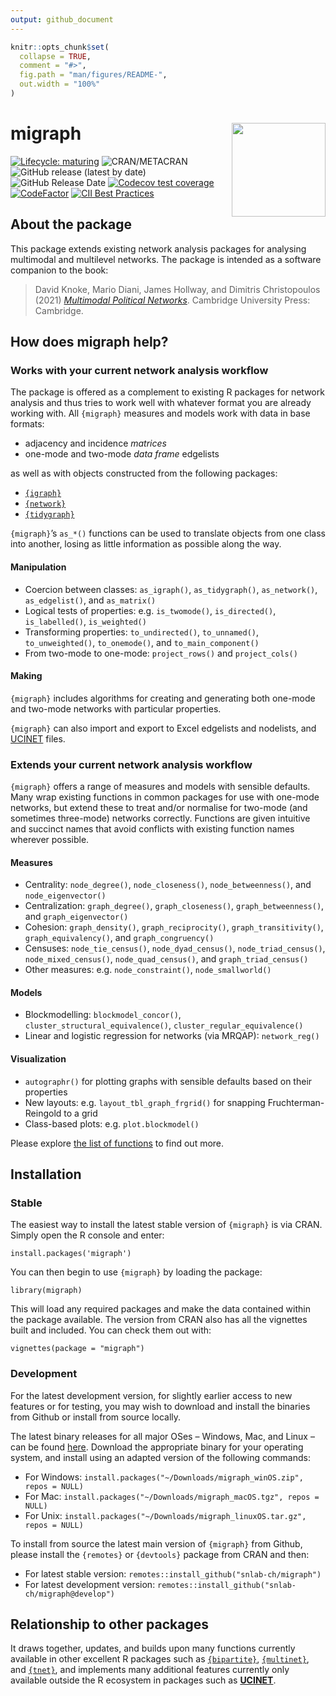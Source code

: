 ```yaml
---
output: github_document
---
```


<!-- README.md is generated from README.Rmd. Please edit that file -->

```r
knitr::opts_chunk$set(
  collapse = TRUE,
  comment = "#>",
  fig.path = "man/figures/README-",
  out.width = "100%"
)
```

# migraph <img src="man/figures/logo.png" align="right" width="150"/>

<!-- badges: start -->
[![Lifecycle: maturing](https://img.shields.io/badge/lifecycle-maturing-blue.svg)](https://lifecycle.r-lib.org/articles/stages.html#maturing)
![CRAN/METACRAN](https://img.shields.io/cran/v/migraph)
![GitHub release (latest by date)](https://img.shields.io/github/v/release/snlab-ch/migraph)
![GitHub Release Date](https://img.shields.io/github/release-date/snlab-ch/migraph)
[![Codecov test coverage](https://codecov.io/gh/snlab-ch/migraph/branch/main/graph/badge.svg)](https://app.codecov.io/gh/snlab-ch/migraph?branch=main)
[![CodeFactor](https://www.codefactor.io/repository/github/snlab-ch/migraph/badge)](https://www.codefactor.io/repository/github/snlab-ch/migraph)
[![CII Best Practices](https://bestpractices.coreinfrastructure.org/projects/4559/badge)](https://bestpractices.coreinfrastructure.org/projects/4559)
<!-- ![GitHub All Releases](https://img.shields.io/github/downloads/snlab-ch/migraph/total) -->
<!-- badges: end -->

## About the package

This package extends existing network analysis packages for analysing multimodal and multilevel networks.
The package is intended as a software companion to the book:

> David Knoke, Mario Diani, James Hollway, and Dimitris Christopoulos (2021) [*Multimodal Political Networks*](https://www.cambridge.org/core/books/multimodal-political-networks/43EE8C192A1B0DCD65B4D9B9A7842128).
Cambridge University Press: Cambridge.

## How does migraph help?

### Works with your current network analysis workflow

The package is offered as a complement to existing R packages for network analysis
and thus tries to work well with whatever format you are already working with.
All `{migraph}` measures and models work with data in base formats:

- adjacency and incidence _matrices_
- one-mode and two-mode _data frame_ edgelists

as well as with objects constructed from the following packages:

- [`{igraph}`](https://igraph.org/r/)
- [`{network}`](http://statnet.org)
- [`{tidygraph}`](https://tidygraph.data-imaginist.com/index.html)

`{migraph}`'s `as_*()` functions can be used to translate objects from
one class into another, losing as little information as possible along the way.

#### Manipulation

- Coercion between classes: `as_igraph()`, `as_tidygraph()`, `as_network()`, `as_edgelist()`, and `as_matrix()`
- Logical tests of properties: e.g. `is_twomode()`, `is_directed()`, `is_labelled()`, `is_weighted()`
- Transforming properties: `to_undirected()`, `to_unnamed()`, `to_unweighted()`, `to_onemode()`, and `to_main_component()`
- From two-mode to one-mode: `project_rows()` and `project_cols()`

#### Making

`{migraph}` includes algorithms for creating and generating
both one-mode and two-mode networks with particular properties.

`{migraph}` can also import and export to Excel edgelists and nodelists,
and [UCINET](http://www.analytictech.com/archive/ucinet.htm) files.

### Extends your current network analysis workflow

`{migraph}` offers a range of measures and models with sensible defaults.
Many wrap existing functions in common packages for use with one-mode networks,
but extend these to treat and/or normalise for two-mode (and sometimes three-mode) networks correctly.
Functions are given intuitive and succinct names that avoid conflicts 
with existing function names wherever possible.

#### Measures

- Centrality: `node_degree()`, `node_closeness()`, `node_betweenness()`, and `node_eigenvector()`
- Centralization: `graph_degree()`, `graph_closeness()`, `graph_betweenness()`, and `graph_eigenvector()`
- Cohesion: `graph_density()`, `graph_reciprocity()`, `graph_transitivity()`, `graph_equivalency()`, and `graph_congruency()`
- Censuses: `node_tie_census()`, `node_dyad_census()`, `node_triad_census()`, `node_mixed_census()`, `node_quad_census()`, and `graph_triad_census()`
- Other measures: e.g. `node_constraint()`, `node_smallworld()`

#### Models

- Blockmodelling: `blockmodel_concor()`, `cluster_structural_equivalence()`, `cluster_regular_equivalence()`
- Linear and logistic regression for networks (via MRQAP): `network_reg()`

#### Visualization

- `autographr()` for plotting graphs with sensible defaults based on their properties
- New layouts: e.g. `layout_tbl_graph_frgrid()` for snapping Fruchterman-Reingold to a grid
- Class-based plots: e.g. `plot.blockmodel()`

Please explore [the list of functions](https://snlab-ch.github.io/migraph/reference/index.html) to find out more.

## Installation

### Stable

The easiest way to install the latest stable version of `{migraph}` is via CRAN.
Simply open the R console and enter:

`install.packages('migraph')`

You can then begin to use `{migraph}` by loading the package:

`library(migraph)`

This will load any required packages and make the data contained within the package available.
The version from CRAN also has all the vignettes built and included.
You can check them out with:

`vignettes(package = "migraph")`

### Development

For the latest development version, 
for slightly earlier access to new features or for testing,
you may wish to download and install the binaries from Github
or install from source locally.

The latest binary releases for all major OSes -- Windows, Mac, and Linux -- 
can be found [here](https://github.com/snlab-ch/migraph/releases/latest).
Download the appropriate binary for your operating system,
and install using an adapted version of the following commands:

- For Windows: `install.packages("~/Downloads/migraph_winOS.zip", repos = NULL)`
- For Mac: `install.packages("~/Downloads/migraph_macOS.tgz", repos = NULL)`
- For Unix: `install.packages("~/Downloads/migraph_linuxOS.tar.gz", repos = NULL)`

To install from source the latest main version of `{migraph}` from Github, 
please install the `{remotes}` or `{devtools}` package from CRAN and then:

- For latest stable version: `remotes::install_github("snlab-ch/migraph")`
- For latest development version: `remotes::install_github("snlab-ch/migraph@develop")`

## Relationship to other packages

It draws together, updates, and builds upon many functions currently available in
other excellent R packages such as 
[`{bipartite}`](https://github.com/biometry/bipartite), 
[`{multinet}`](https://CRAN.R-project.org/package=multinet), 
and [`{tnet}`](https://toreopsahl.com/tnet/),
and implements many additional features currently only available outside the R ecosystem
in packages such as [**UCINET**](https://sites.google.com/site/ucinetsoftware/download?authuser=0).
